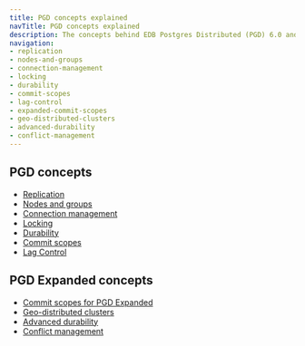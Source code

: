 ```yaml
---
title: PGD concepts explained
navTitle: PGD concepts explained
description: The concepts behind EDB Postgres Distributed (PGD) 6.0 and how they work in practice.
navigation:
- replication
- nodes-and-groups
- connection-management
- locking
- durability
- commit-scopes
- lag-control
- expanded-commit-scopes
- geo-distributed-clusters
- advanced-durability
- conflict-management
---
```


## PGD concepts

* [Replication](replication)
* [Nodes and groups](nodes-and-groups)
* [Connection management](connection-management)
* [Locking](locking)
* [Durability](durability)
* [Commit scopes](commit-scopes)
* [Lag Control](lag-control)

## PGD Expanded concepts

* [Commit scopes for PGD Expanded](expanded-commit-scopes)
* [Geo-distributed clusters](geo-distributed-clusters)
* [Advanced durability](advanced-durability)
* [Conflict management](conflict-management)
